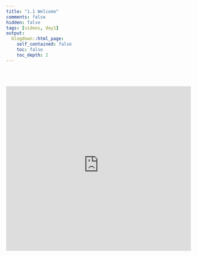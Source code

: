 ```yaml
---
title: "1.1 Welcome"
comments: false
hidden: false
tags: [videos, day1]
output: 
  blogdown::html_page: 
    self_contained: false
    toc: false
    toc_depth: 2
---
```


<br><br>

<iframe style="border: 0; min-height: 450px;" width="100%" src="https://r-camp-01-1-welcome.netlify.app/01-1-welcome.html" allowfullscreen="true" webkitallowfullscreen="true" mozallowfullscreen="true">

